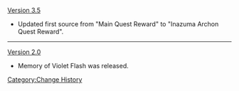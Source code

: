 [[Version 3.5]]
* Updated first source from "Main Quest Reward" to "Inazuma Archon Quest Reward".
----
[[Version 2.0]]
* Memory of Violet Flash was released.
<noinclude>[[Category:Change History]]</noinclude>